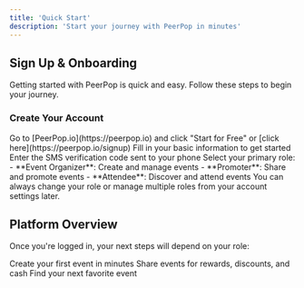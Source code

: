 ```yaml
---
title: 'Quick Start'
description: 'Start your journey with PeerPop in minutes'
---
```


## Sign Up & Onboarding

Getting started with PeerPop is quick and easy. Follow these steps to begin your journey.


### Create Your Account

<Steps>
  <Step title="Visit PeerPop">
    Go to [PeerPop.io](https://peerpop.io) and click "Start for Free" or [click here](https://peerpop.io/signup)
  </Step>
   <Step title="Complete Profile">
    Fill in your basic information to get started
  </Step>
   <Step title="Verify Your Account">
    Enter the SMS verification code sent to your phone
  </Step>
  <Step title="Choose Your Role">
    Select your primary role:
    - **Event Organizer**: Create and manage events
    - **Promoter**: Share and promote events
    - **Attendee**: Discover and attend events
  </Step>
 
</Steps>

<Note>
  You can always change your role or manage multiple roles from your account settings later.
</Note>

## Platform Overview

Once you're logged in, your next steps will depend on your role:

<CardGroup cols={3}>

  <Card title="Event Organizer" icon="calendar-star" href="/getting-started/create-event">
    Create your first event in minutes
  </Card>
  <Card title="Promoter" icon="megaphone" href="/getting-started/find-events">
    Share events for rewards, discounts, and cash
  </Card>
  <Card title="Attendee" icon="users" href="/getting-started/find-events">
    Find your next favorite event
  </Card>
</CardGroup>



